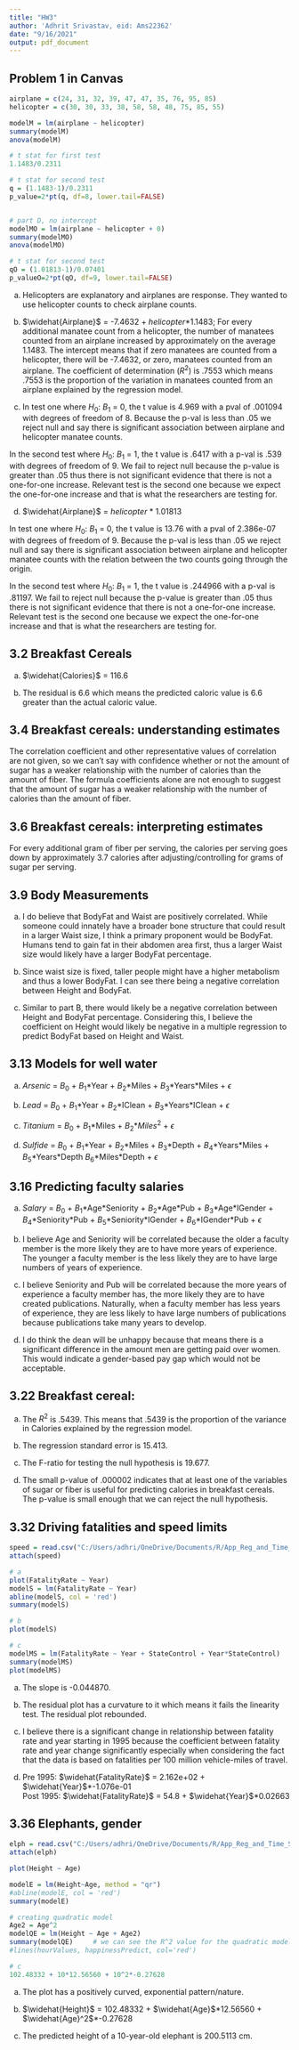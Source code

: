 ```yaml
---
title: "HW3"
author: 'Adhrit Srivastav, eid: Ams22362'
date: "9/16/2021"
output: pdf_document
---
```


## Problem 1 in Canvas
```r
airplane = c(24, 31, 32, 39, 47, 47, 35, 76, 95, 85)
helicopter = c(30, 30, 33, 38, 58, 58, 48, 75, 85, 55)

modelM = lm(airplane ~ helicopter)
summary(modelM)
anova(modelM)

# t stat for first test
1.1483/0.2311

# t stat for second test
q = (1.1483-1)/0.2311
p_value=2*pt(q, df=8, lower.tail=FALSE)


# part D, no intercept
modelMO = lm(airplane ~ helicopter + 0)
summary(modelMO)
anova(modelMO)

# t stat for second test
qO = (1.01813-1)/0.07401
p_valueO=2*pt(qO, df=9, lower.tail=FALSE)

```
a) Helicopters are explanatory and airplanes are response. They wanted to use helicopter counts to check airplane counts.

b) $\widehat{Airplane}$ = -7.4632 + ${helicopter}$\*1.1483; For every additional manatee count from a helicopter, the number of manatees counted from an airplane increased by approximately on the average 1.1483. The intercept means that if zero manatees are counted from a helicopter, there will be -7.4632, or zero, manatees counted from an airplane. The coefficient of determination (${R}^2$) is .7553 which means .7553 is the proportion of the variation in manatees counted from an airplane explained by the regression model.

c) In test one where ${H}_0$: ${B}_{1}$ = 0, the t value is 4.969 with a pval of .001094 with degrees of freedom of 8. Because the p-val is less than .05 we reject null and say there is significant association between airplane and helicopter manatee counts. 

\setlength\parindent{24pt} In the second test where ${H}_0$: ${B}_{1}$ = 1, the t value is .6417 with a p-val is .539 with degrees of freedom of 9. We fail to reject null because the p-value is greater than .05 thus there is not significant evidence that there is not a one-for-one increase. Relevant test is the second one because we expect the one-for-one increase and that is what the researchers are testing for.\par


d) $\widehat{Airplane}$ = ${helicopter}$ * 1.01813

\indent In test one where ${H}_0$: ${B}_{1}$ = 0, the t value is 13.76 with a pval of 2.386e-07  with degrees of freedom of 9. Because the p-val is less than .05 we reject null and say there is significant association between airplane and helicopter manatee counts with the relation between the two counts going through the origin. 

\indent In the second test where ${H}_0$: ${B}_{1}$ = 1, the t value is .244966 with a p-val is .81197. We fail to reject null because the p-value is greater than .05 thus there is not significant evidence that there is not a one-for-one increase. Relevant test is the second one because we expect the one-for-one increase and that is what the researchers are testing for.


## 3.2 Breakfast Cereals

a) $\widehat{Calories}$ = 116.6

b) The residual is 6.6 which means the predicted caloric value is 6.6 greater than the actual caloric value.


## 3.4 Breakfast cereals: understanding estimates

The correlation coefficient and other representative values of correlation are not given, so we can't say with confidence whether or not the amount of sugar has a weaker relationship with the number of calories than the amount of fiber. The formula coefficients alone are not enough to suggest that the amount of sugar has a weaker relationship with the number of calories than the amount of fiber.


## 3.6 Breakfast cereals: interpreting estimates

For every additional gram of fiber per serving, the calories per serving goes down by approximately 3.7 calories after adjusting/controlling for grams of sugar per serving.


## 3.9 Body Measurements

a) I do believe that BodyFat and Waist are positively correlated. While someone could innately have a broader bone structure that could result in a larger Waist size, I think a primary proponent would be BodyFat. Humans tend to gain fat in their abdomen area first, thus a larger Waist size would likely have a larger BodyFat percentage.

b) Since waist size is fixed, taller people might have a higher metabolism and thus a lower BodyFat. I can see there being a negative correlation between Height and BodyFat.

c) Similar to part B, there would likely be a negative correlation between Height and BodyFat percentage. Considering this, I believe the coefficient on Height would likely be negative in a multiple regression to predict BodyFat based on Height and Waist.


## 3.13 Models for well water
a) ${Arsenic}$ = ${B}_{0}$ + ${B}_{1}$\*Year + ${B}_{2}$\*Miles + ${B}_{3}$\*Years*Miles + $\epsilon$

b) ${Lead}$ = ${B}_{0}$ + ${B}_{1}$\*Year + ${B}_{2}$\*IClean + ${B}_{3}$\*Years*IClean + $\epsilon$

c) ${Titanium}$ = ${B}_{0}$ + ${B}_{1}$\*Miles + ${B}_{2}$*${Miles}^2$ + $\epsilon$

d) ${Sulfide}$ = ${B}_{0}$ + ${B}_{1}$\*Year + ${B}_{2}$\*Miles + ${B}_{3}$\*Depth + ${B}_{4}$\*Years\*Miles + ${B}_{5}$\*Years\*Depth ${B}_{6}$\*Miles\*Depth + $\epsilon$


## 3.16 Predicting faculty salaries

a) ${Salary}$ = ${B}_{0}$ + ${B}_{1}$\*Age\*Seniority + ${B}_{2}$\*Age\*Pub + ${B}_{3}$\*Age\*IGender + ${B}_{4}$\*Seniority\*Pub + ${B}_{5}$\*Seniority\*IGender + ${B}_{6}$\*IGender\*Pub + $\epsilon$

b) I believe Age and Seniority will be correlated because the older a faculty member is the more likely they are to have more years of experience. The younger a faculty member is the less likely they are to have large numbers of years of experience.

c) I believe Seniority and Pub will be correlated because the more years of experience a faculty member has, the more likely they are to have created publications. Naturally, when a faculty member has less years of experience, they are less likely to have large numbers of publications because publications take many years to develop.

d) I do think the dean will be unhappy because that means there is a significant difference in the amount men are getting paid over women. This would indicate a gender-based pay gap which would not be acceptable.


## 3.22 Breakfast cereal:

a) The ${R}^2$ is .5439. This means that .5439 is the proportion of the variance in Calories explained by the regression model.

b) The regression standard error is 15.413.

c) The F-ratio for testing the null hypothesis is 19.677.

d) The small p-value of .000002 indicates that at least one of the variables of sugar or fiber is useful for predicting calories in breakfast cereals. The p-value is small enough that we can reject the null hypothesis.


## 3.32 Driving fatalities and speed limits
```r
speed = read.csv("C:/Users/adhri/OneDrive/Documents/R/App_Reg_and_Time_Series/chpt3/datasets/Speed.csv")
attach(speed)

# a
plot(FatalityRate ~ Year)
modelS = lm(FatalityRate ~ Year)
abline(modelS, col = 'red')
summary(modelS)

# b
plot(modelS)

# c
modelMS = lm(FatalityRate ~ Year + StateControl + Year*StateControl)
summary(modelMS)
plot(modelMS)

```

a) The slope is -0.044870.

b) The residual plot has a curvature to it which means it fails the linearity test. The residual plot rebounded.

c) I believe there is a significant change in relationship between fatality rate and year starting in 1995 because the coefficient between fatality rate and year change significantly especially when considering the fact that the data is based on fatalities per 100 million vehicle-miles of travel.

d) Pre 1995: $\widehat{FatalityRate}$ = 2.162e+02 + $\widehat{Year}$\*-1.076e-01\       
Post 1995: $\widehat{FatalityRate}$ = 54.8 + $\widehat{Year}$\*0.02663

## 3.36 Elephants, gender
```r
elph = read.csv("C:/Users/adhri/OneDrive/Documents/R/App_Reg_and_Time_Series/chpt3/datasets/ElephantsMF.csv")
attach(elph)

plot(Height ~ Age)

modelE = lm(Height~Age, method = "qr")
#abline(modelE, col = 'red')
summary(modelE)

# creating quadratic model
Age2 = Age^2
modelQE = lm(Height ~ Age + Age2)
summary(modelQE)     # we can see the R^2 value for the quadratic model is .85 whereas basic linear model is only .69. There is clear improvement
#lines(hourValues, happinessPredict, col='red')

# c
102.48332 + 10*12.56560 + 10^2*-0.27628

```

a) The plot has a positively curved, exponential pattern/nature.

b) $\widehat{Height}$ = 102.48332 + $\widehat{Age}$\*12.56560 + $\widehat{Age}^2$*-0.27628

c) The predicted height of a 10-year-old elephant is 200.5113 cm.
